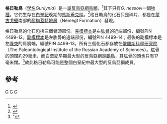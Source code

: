 {{Automatic Taxobox
| taxon = Gurilynia
| authority = Kurochkin, 1999
| fossil_range = 晚[[白堊紀|白堊紀]]{{fossil_range|70|65}}
| subdivision_ranks = [[種|種]]
| subdivision =
* '''''G. nessovi''''' <small>Kurochkin, 1999</small>
}}

'''格日勒鳥'''（[[學名|學名]]''Gurilynia''）是一[[屬|屬]][[反鳥亞綱|反鳥亞綱]][[鳥類|鳥類]]。<ref name="Kurochkin1999">{{Cite book|author=Kurochkin, E.N|year=1999|chapter=A new large enantiornithid from the Late Cretaceous of Mongolia|editor=I. Darevskii and A. Averianov (editors)|title=Materials on the History of Fauna of Eurasia. Zoological Institute of the Russian Academy of Sciences, Saint-Petersburg|volume=277|pages=132–47. QL1 .A4253 v.277}}</ref>其下只有''G. nessovi''一個[[物種|物種]]。它們生存在[[白堊紀|白堊紀]]晚期的[[馬斯垂克階|馬斯垂克階]]。<ref name="Clarke&Norell2004">{{Cite journal|author=Clarke, Julia A., Norell, Mark A|year=2004|title=New Avialan Remains and a Review of the Late Cretaceous Nemegt Formation of Mongolia|journal=American Museum Novitates|volume=3447|pages=12pp}}</ref>格日勒鳥的化石只是碎片，都是在[[蒙古|蒙古]][[戈壁|戈壁]]南部的[[耐梅蓋特地層|耐梅蓋特地層]]（Nemegt Formation）發現。

格日勒鳥的化石包括三個骨頭部份。[[完模標本|完模標本]]是右[[肱骨|肱骨]]的近端部份，編號PIN 4499-12。[[副模標本|副模標本]]是左肱骨的遠端部份，編號PIN 4499-14；最後的副模標本是左[[喙突|喙突]]的肩膀端，編號PIN 4499-13。所有三個化石都存放在[[俄羅斯科學研究院|俄羅斯科學研究院]]（The Paleontological Institute of the Russian Academy of Sciences）。肱骨的頭闊約29毫米，而白堊紀早期最大型的反鳥亞綱是[[鵬鳥|鵬鳥]]，其肱骨的頭也只有17毫米闊。<ref name="Zhou et al. 2008">"{{Cite journal|title=Insight into diversity, body size and morphological evolution from the largest Early Cretaceous enantiornithine bird|author=Zhonghe Zhou, Julia Clarke, Fucheng Zhang|journal=Journal of Anatomy|year=2008|volume=212|pages=565–77|doi=10.1111/j.1469-7580.2008.00880.x}}</ref>故此格日勒鳥可能是整個白堊紀中最大型的反鳥亞綱成員。

==參考==
{{reflist}}
{{近鳥型恐龍}}
{{Taxonbar}}
[[Category:白堊紀鳥類|G]]
[[Category:真反鳥類|G]]
[[Category:_1999年描述的分类群|G]]